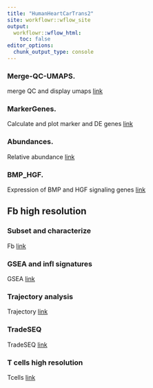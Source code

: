 ```yaml
---
title: "HumanHeartCarTrans2"
site: workflowr::wflow_site
output:
  workflowr::wflow_html:
    toc: false
editor_options:
  chunk_output_type: console
---
```


### Merge-QC-UMAPS. 
merge QC and display umaps
[link](Merge-QC-UMAPS.html)

### MarkerGenes. 
Calculate and plot marker and DE genes
[link](Marker_Genes.html)

### Abundances. 
Relative abundance
[link](Abundances.html)

### BMP_HGF. 
Expression of BMP and HGF signaling genes
[link](BMP_HGF.html)

## Fb high resolution
### Subset and characterize
Fb
[link](Fbhighres.html)

### GSEA and infl signatures
GSEA
[link](FbhighresGSEA.html)

### Trajectory analysis
Trajectory
[link](slingshotIntFb.html)

### TradeSEQ
TradeSEQ
[link](tradeseqIntFb.html)

### T cells high resolution
Tcells
[link](Tcellhighres.html)









